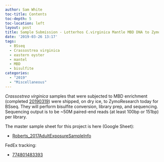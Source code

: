 ```yaml
---
author: Sam White
toc-title: Contents
toc-depth: 5
toc-location: left
layout: post
title: Sample Submission - Lotterhos C.virginica Mantle MBD DNA to ZymoResearch for BSseq
date: '2019-03-26 13:17'
tags:
  - BSseq
  - Crassostrea virginica
  - eastern oyster
  - mantel
  - MBD
  - bisulfite
categories:
  - "2019"
  - "Miscellaneous"
---
```

_Crassostrea virginica_ samples that were subjected to MBD enrichment (completed [20190319](https://robertslab.github.io/sams-notebook/posts/2019/2019-03-19-MBD-Enrichment---DNA-Quantification-of-C.virginica-MBD-Samples-from-20190312/)) were shipped, on dry ice, to ZymoResearch today for BSseq. They will perform bisulfite conversion, library prep, and sequencing. Sequencing output is to be ~50M paired-end reads (at least 100bp or 151bp) per library.

The master sample sheet for this project is here (Google Sheet):

- [Roberts_2017AdultExposureSampleInfo](https://docs.google.com/spreadsheets/d/1cDLmp6jKf37gnPTwHDR07dNt-t3_jzGE2TC2afagouM/edit?usp=sharing)

FedEx tracking:

-  [774801483393](https://www.fedex.com/apps/fedextrack/?action=track&tracknumbers=774801483393&clienttype=ivshpalrt)
